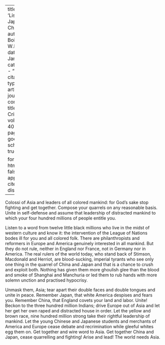 
---
title: 'Listen, Japan and China'
author: Du Bois, W.E.B.
date: Jan. 1933
categories: 
  - ""
citation: 
  type: article-journal
  container-title: The Crisis
  volume: 40
  issue: 1
  page: 20
google-scholar: true

format:
  html:
    toc: false
    appendix-cite-as: display
---


Colossi of Asia and leaders of all colored mankind: for God's sake stop fighting and get together. Compose your quarrels on any reasonable basis. Unite in self-defense and assume that leadership of distracted mankind to which your four hundred millions of people entitle you.

Listen to a word from twelve little black millions who live in the midst of western culture and know it: the intervention of the League of Nations bodes ill for you and all colored folk. There are philanthropists and reformers in Europe and America genuinely interested in all mankind. But they do not rule, neither in England nor France, not in Germany nor in America. The real rulers of the world today, who stand back of Stimson, Macdonald and Herriot, are blood-sucking, imperial tyrants who see only one thing in the quarrel of China and Japan and that is a chance to crush and exploit both. Nothing has given them more ghoulish glee than the blood and smoke of Shanghai and Manchuria or led them to rub hands with more solemn unction and practised hypocrisy.

Unmask them, Asia; tear apart their double faces and double tongues and unite in peace. Remember Japan, that white America despises and fears you. Remember China, that England covets your land and labor. Unite! Beckon to the three hundred million Indians; drive Europe out of Asia and let her get her own raped and distracted house in order. Let the yellow and brown race, nine hundred million strong take their rightful leadership of mankind. Let the young Chinese and Japanese students and merchants of America and Europe cease debate and recrimination while gleeful whites egg them on. Get together and wire word to Asia. Get together China and Japan, cease quarrelling and fighting! Arise and lead! The world needs Asia.

 